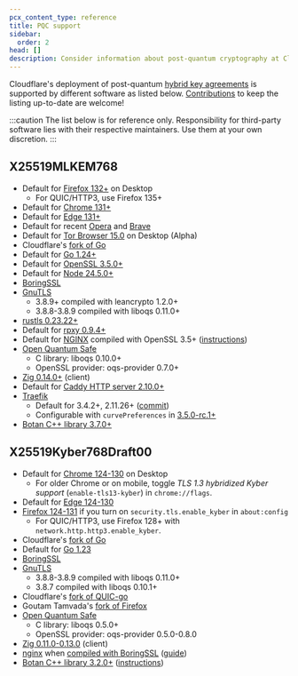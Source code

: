 ```yaml
---
pcx_content_type: reference
title: PQC support
sidebar:
  order: 2
head: []
description: Consider information about post-quantum cryptography at Cloudflare - deployed key agreements and software support.
---
```


Cloudflare's deployment of post-quantum [hybrid key agreements](/ssl/post-quantum-cryptography/#hybrid-key-agreement) is supported by different software as listed below. [Contributions](https://github.com/cloudflare/cloudflare-docs/blob/production/CONTRIBUTING.md) to keep the listing up-to-date are welcome!

:::caution
The list below is for reference only. Responsibility for third-party software lies with their respective maintainers. Use them at your own discretion.
:::

## X25519MLKEM768
- Default for [Firefox 132+](https://www.mozilla.org/firefox/) on Desktop
    - For QUIC/HTTP3, use Firefox 135+
- Default for [Chrome 131+](https://www.google.com/chrome/)
- Default for [Edge 131+](https://microsoft.com/edge/)
- Default for recent [Opera](https://opera.com) and [Brave](https://brave.com)
- Default for [Tor Browser 15.0](https://www.torproject.org/) on Desktop (Alpha)
- Cloudflare's [fork of Go](https://github.com/cloudflare/go)
- Default for [Go 1.24+](https://go.dev/doc/go1.24#cryptotlspkgcryptotls)
- Default for [OpenSSL 3.5.0+](https://www.openssl.org/)
- Default for [Node 24.5.0+](https://nodejs.org/)
- [BoringSSL](https://boringssl.googlesource.com/boringssl/)
- [GnuTLS](https://www.gnutls.org)
    - 3.8.9+ compiled with leancrypto 1.2.0+
    - 3.8.8-3.8.9 compiled with liboqs 0.11.0+
- [rustls 0.23.22+](https://crates.io/crates/rustls)
- Default for [rpxy 0.9.4+](https://github.com/junkurihara/rust-rpxy)
- Default for [NGINX](https://github.com/nginx/nginx) compiled with OpenSSL 3.5+ ([instructions](https://github.com/nginx/nginx/issues/288))
- [Open Quantum Safe](https://openquantumsafe.org/)
    - C library: liboqs 0.10.0+
    - OpenSSL provider: oqs-provider 0.7.0+
- [Zig 0.14.0+](https://ziglang.org/) (client)
- Default for [Caddy HTTP server 2.10.0+](https://caddyserver.com/)
- [Traefik](https://traefik.io/traefik/)
    - Default for 3.4.2+, 2.11.26+ ([commit](https://github.com/traefik/traefik/commit/cd16321dd9c25bb47a2e9417b2a4a75959be63d0))
    - Configurable with `curvePreferences` in [3.5.0-rc.1+](https://github.com/traefik/traefik/releases/tag/v3.5.0-rc1)
- [Botan C++ library 3.7.0+](https://botan.randombit.net/)

## X25519Kyber768Draft00

- Default for [Chrome 124-130](https://www.google.com/chrome/) on Desktop
    - For older Chrome or on mobile, toggle _TLS 1.3 hybridized Kyber support_ (`enable-tls13-kyber`) in `chrome://flags`.
- Default for [Edge 124-130](https://microsoft.com/edge/)
- [Firefox 124-131](https://www.mozilla.org/firefox) if you turn on `security.tls.enable_kyber` in `about:config`
    - For QUIC/HTTP3, use Firefox 128+ with `network.http.http3.enable_kyber`.
- Cloudflare's [fork of Go](https://github.com/cloudflare/go)
- Default for [Go 1.23](https://github.com/golang/go/issues/67061)
- [BoringSSL](https://boringssl.googlesource.com/boringssl/)
- [GnuTLS](https://www.gnutls.org)
    - 3.8.8-3.8.9 compiled with liboqs 0.11.0+
    - 3.8.7 compiled with liboqs 0.10.1+
- Cloudflare's [fork of QUIC-go](https://github.com/cloudflare/qtls-pq)
- Goutam Tamvada's [fork of Firefox](https://github.com/xvzcf/firefox-pq-demos)
- [Open Quantum Safe](https://openquantumsafe.org/)
    - C library: liboqs 0.5.0+
    - OpenSSL provider: oqs-provider 0.5.0-0.8.0
- [Zig 0.11.0-0.13.0](https://ziglang.org/) (client)
- [nginx](https://www.nginx.org/) when [compiled with BoringSSL](https://mailman.nginx.org/pipermail/nginx/2023-August/NOISOYU3QTB2DGIYUBGF7CAMQHDI2QLT.html) ([guide](https://blog.centminmod.com/2023/10/03/2860/how-to-enable-cloudflare-post-quantum-x25519kyber768-key-exchange-support-in-centmin-mod-nginx/))
- [Botan C++ library 3.2.0+](https://botan.randombit.net/) ([instructions](https://github.com/randombit/botan/discussions/3747))

